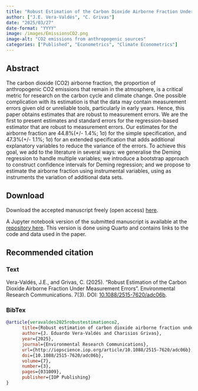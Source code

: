 ```yaml
---
title: "Robust Estimation of the Carbon Dioxide Airborne Fraction Under Measurement Errors"
author: ["J.E. Vera-Valdés", "C. Grivas"]
date: "2025/03/27"
date-format: "YYYY"
image: /images/EmissionsCO2.png
image-alt: "CO2 emissions from anthropogenic sources"
categories: ["Published", "Econometrics", "Climate Econometrics"]
---
```


## Abstract

The carbon dioxide (CO2) airborne fraction, the proportion of anthropogenic CO2 emissions that remain in the atmosphere, is a critical metric for research on the carbon cycle and climate change. One possible complication with its estimation is that the data may contain measurement errors given old or unreliable tools, particularly in early years. Hence, this paper obtains estimates that are robust to measurement errors. We are the first to present estimates and standard errors for the regression-based estimator that are robust to measurement errors. Our estimates for the airborne fraction are 44.8%(+/- 1.4%; 1σ) for the simple specification, and 47.3%(+/- 1.1%; 1σ) for an extended specification that adds additional explanatory variables to reduce the variance of the errors. To achieve this goal, we add to the literature in several ways: we generalise the Deming regression to handle multiple variables; we introduce a bootstrap approach to construct confidence intervals for Deming regression; and we propose to estimate the airborne fraction using instrumental variables, using as instruments the variation of additional data sets.

## Download

Download the accepted manuscript freely (open access) [here](http://iopscience.iop.org/article/10.1088/2515-7620/adc06b).

A Jupyter notebook version of the submitted manuscript is available at the [repository here](https://everval.github.io/Robust-CO2-Estimation/). This version is done using Quarto and contains links to the code and data used in the paper.

## Recommended citation

::: {.panel-tabset}

### Text

Vera-Valdés, J.E., and Grivas, C. (2025). "Robust Estimation of the Carbon Dioxide Airborne Fraction Under Measurement Errors". Environmental Research Communications. 7(3). DOI: [10.1088/2515-7620/adc06b](http://iopscience.iop.org/article/10.1088/2515-7620/adc06b).

### BibTex

```bibtex
@article{veravaldes2025robustestimationco2,
      title={Robust estimation of carbon dioxide airborne fraction under measurement errors}, 
      author={J. Eduardo Vera-Valdés and Charisios Grivas},
      year={2025},
      journal={Environmental Research Communications},
      url={http://iopscience.iop.org/article/10.1088/2515-7620/adc06b}, 
      doi={10.1088/2515-7620/adc06b},
      volume={7},
      number={3},
      pages={031009},
      publisher={IOP Publishing}
}
```

:::
